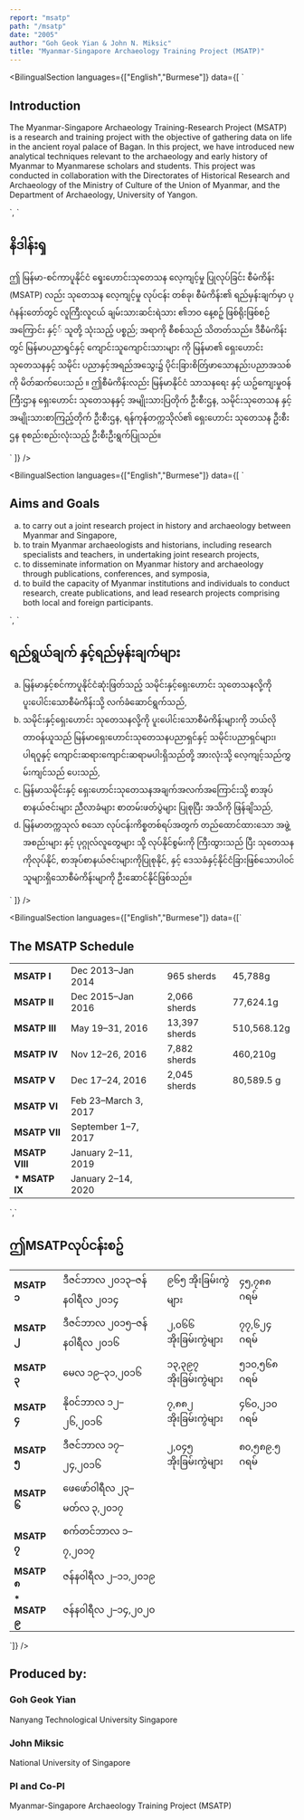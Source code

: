 ```yaml
---
report: "msatp"
path: "/msatp"
date: "2005"
author: "Goh Geok Yian & John N. Miksic"
title: "Myanmar-Singapore Archaeology Training Project (MSATP)"
---
```




<BilingualSection languages={["English","Burmese"]} data={[
	`<h2>Introduction</h2>
<p>The Myanmar-Singapore Archaeology Training-Research Project (MSATP) is a research and training project with the objective of gathering data on life in the ancient royal palace of Bagan. In this project, we have introduced new analytical techniques relevant to the archaeology and early history of Myanmar to Myanmarese scholars and students. This project was conducted in collaboration with the Directorates of Historical Research and Archaeology of the Ministry of Culture of the Union of Myanmar, and the Department of Archaeology, University of Yangon.</p>`,
`<h2>နိဒါန်းၡ</h2>
<p>ဤ မြန်မာ-စင်ကာပူနိုင်ငံ ၡေးဟောင်းသုတေသန လေ့ကျင့်မှု ပြုလုပ်ခြင်း စီမံကိန်း (MSATP) လည်း သုတေသန လေ့ကျင့်မှု လုပ်ငန်း တစ်ခု၊ စီမံကိန်း၏ ရည်မှန်းချက်မှာ ပုဂံနန်းတော်တွင် လူကြီးလူငယ် ချမ်းသားဆင်းရဲသား ၏ဘဝ နေ့စဉ့် ဖြစ်ရိုးဖြစ်စဉ် အကြောင်း နှင့်် သူတို့ သုံးသည့် ပစ္စည်; အရာကို စီစစ်သည် သိတတ်သည်။ ဒီစီမံကိန်းတွင် မြန်မာပညာၡင်နှင့် ကျောင်းသူကျောင်းသားများ ကို မြန်မာ၏ ရှေးဟောင်း သုတေသနနှင့် သမိုင်း ပညာနှင့်အရည်အသွေး၌ ပိုင်းခြားစိတ်ြဖာသောနည်းပညာအသစ် ကို မိတ်ဆက်ပေးသည် ။
ဤစီမံကိန်းလည်း မြန်မာနိုင်ငံ သာသနရေး နှင့် ယဥ်ကျေးမှု၀န်ကြီးဌာန ရှေးဟောင်း  သုတေသနနှင့် အမျိုးသားပြတိုက် ဦးစီးဌန, သမိုင်းသုတေသန နှင့် အမျိုးသားစာကြည့်တိုက် ဦးစီးဌန, ရန်ကုန်တက္ကသိုလ်၏ ရှေးဟောင်း သုတေသန ဦးစီးဌန စုစည်းစည်းလုံးသည့် ဦးစီးဦးရွက်ပြုသည်။</p>`
]} />

<BilingualSection languages={["English","Burmese"]} data={[
	`<h2>Aims and Goals</h2>
<ol style="list-style-type:lower-alpha;">
<li>to carry out a joint research project in history and archaeology between Myanmar and Singapore,</li>
<li>to train Myanmar archaeologists and historians, including research specialists and teachers, in undertaking joint research projects,</li>
<li>to disseminate information on Myanmar history and archaeology through publications, conferences, and symposia,</li>
<li>to build the capacity of Myanmar institutions and individuals to conduct research, create publications, and lead research projects comprising both local and foreign participants.</li>
</ol>`,
`<h2>ရည်ရွယ်ချက် နှင့်ရည်မှန်းချက်များ</h2>
<ol style="list-style-type:lower-alpha;">
<li>မြန်မာနှင့်စင်ကာပူနိုင်ငံဆုံးဖြတ်သည့် သမိုင်းနှင့်ရှေးဟောင်း သုတေသနလို့ကို ပူးပေါင်းသောစီမံကိန်းသို့ လက်ခံဆောင်ရွက်သည်,</li>
<li>သမိုင်းနှင့်ရှေးဟောင်း သုတေသနလို့ကို ပူးပေါင်းသောစီမံကိန်းများကို ဘယ်လိုတာ၀န်ယူသည် မြန်မာရှေးဟောင်းသုတေသနပညာရှင်နှင့် သမိုင်းပညာရှင်များ၊ ပါရဂူနှင့် ကျောင်းဆရားကျောင်းဆရာမပါးရှိသည်တို့ အားလုံးသို့ လေ့ကျင့်သည်ကွှမ်းကျင်သည် ပေးသည်,</li>
<li>မြန်မာသမိုင်းနှင့် ရှေးဟောင်းသုတေသနအချက်အလက်အကြောင်းသို့ စာအုပ်စာနယ်ဇင်းများ ညီလာခံများ စာတမ်းဖတ်ပွဲများ ပြုစုပြီး အသိကို ဖြန်ချိသည်,</li>
<li>မြန်မာတက္ကသုလ် စသော လုပ်ငန်းကိစ္စတစ်ရပ်အတွက် တည်ထောင်ထားသော အဖွဲ့အစည်းများ နှင့် ပုဂ္ဂုလ်လူတွေများ သို့ လုပ်နိုင်စွမ်းကို ကြီးထွားသည် ပြီး သုတေသနကိုလုပ်နိုင်, စာအုပ်စာနယ်ဇင်းများကိုပြုစုနိုင်, နှင့် ဒေသခံနှင့်နိုင်ငံခြားဖြစ်သောပါ၀င်သူများရှိသောစီမံကိန်းမျာကို ဦးဆောင်နိုင်ဖြစ်သည်။</li>
</ol>`
]} />

<BilingualSection languages={["English","Burmese"]} data={[`<h2>The MSATP Schedule</h2>
<table><tbody>
<tr><td><strong>MSATP I</strong></td><td>Dec 2013–Jan 2014</td><td>965 sherds</td><td>45,788g</td></tr>
<tr><td><strong>MSATP II</strong></td><td>Dec 2015–Jan 2016</td><td>2,066 sherds</td><td>77,624.1g</td></tr>
<tr><td><strong>MSATP III</strong></td><td>May 19–31, 2016</td><td>13,397 sherds</td><td>510,568.12g</td></tr>
<tr><td><strong>MSATP IV</strong></td><td>Nov 12–26, 2016</td><td>7,882 sherds</td><td>460,210g</td></tr>
<tr><td><strong>MSATP V</strong></td><td>Dec 17–24, 2016</td><td>2,045 sherds</td><td>80,589.5 g</td></tr>
<tr><td><strong>MSATP VI</strong></td><td>Feb 23–March 3, 2017</td></tr>
<tr><td><strong>MSATP VII</strong></td><td>September 1–7, 2017</td></tr>
<tr><td><strong>MSATP VIII</strong></td><td>January 2–11, 2019</td></tr>
<tr><td><strong>* MSATP IX</strong></td><td>January 2–14, 2020</td></tr>
</tbody></table>
`,`<h2>ဤMSATPလုပ်ငန်းစဥ်</h2>
<table><tbody>
<tr><td><strong>MSATP ၁</strong></td><td>ဒီဇင်ဘာလ ၂၀၁၃–ဇန်န၀ါရီလ ၂၀၁၄</td><td>၉၆၅ အိုးခြမ်းကွဲများ</td><td>၄၅,၇၈၈ ဂရမ်</td></tr>
<tr><td><strong>MSATP ၂</strong></td><td>ဒီဇင်ဘာလ ၂၀၁၅–ဇန်န၀ါရီလ ၂၀၁၆</td><td>၂,၀၆၆ အိုးခြမ်းကွဲများ</td><td>၇၇,၆၂၄ ဂရမ်</td></tr>
<tr><td><strong>MSATP ၃</strong></td><td>မေလ ၁၉–၃၁,၂၀၁၆</td><td>၁၃,၃၉၇ အိုးခြမ်းကွဲများ</td><td>၅၁၀,၅၆၈ ဂရမ်</td></tr>
<tr><td><strong>MSATP ၄</strong></td><td>နို၀င်ဘာလ ၁၂–၂၆,၂၀၁၆</td><td>၇,၈၈၂ အိုးခြမ်းကွဲများ</td><td>၄၆၀,၂၁၀ ဂရမ်</td></tr>
<tr><td><strong>MSATP ၅</strong></td><td>ဒီဇင်ဘာလ ၁၇–၂၄,၂၀၁၆</td><td>၂,၀၄၅ အိုးခြမ်းကွဲများ</td><td>၈၀,၅၈၉.၅ ဂရမ်</td></tr>
<tr><td><strong>MSATP ၆</strong></td><td>ဖေဖော်၀ါရီလ ၂၃–မတ်လ ၃,၂၀၁၇</td></tr>
<tr><td><strong>MSATP ၇</strong></td><td>စက်တင်ဘာလ ၁– ၇,၂၀၁၇</td></tr>
<tr><td><strong>MSATP ၈</strong></td><td>ဇန်န၀ါရီလ ၂–၁၁,၂၀၁၉</td></tr>
<tr><td><strong>* MSATP ၉</strong></td><td>ဇန်န၀ါရီလ ၂–၁၄,၂၀၂၀</td></tr>
</tbody></table>`]} />

## Produced by:

### Goh Geok Yian
Nanyang Technological University Singapore
### John Miksic
National University of Singapore
### PI and Co-PI 
Myanmar-Singapore Archaeology Training Project (MSATP)


